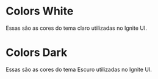 
<Meta title="Tokens/Colors" />

# Colors White
Essas são as cores do tema claro utilizadas no Ignite UI.
<ColorsGrid colors={colorsWhite}/>

# Colors Dark
Essas são as cores do tema Escuro utilizadas no Ignite UI.
<ColorsGrid colors={colorsDark}/>
